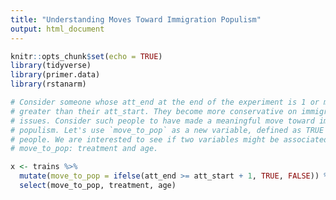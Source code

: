 ```yaml
---
title: "Understanding Moves Toward Immigration Populism"
output: html_document
---
```


```r
knitr::opts_chunk$set(echo = TRUE)
library(tidyverse)
library(primer.data)
library(rstanarm)

# Consider someone whose att_end at the end of the experiment is 1 or more units
# greater than their att_start. They become more conservative on immigration
# issues. Consider such people to have made a meaningful move toward immigration
# populism. Let's use `move_to_pop` as a new variable, defined as TRUE for such
# people. We are interested to see if two variables might be associated with
# move_to_pop: treatment and age.

x <- trains %>% 
  mutate(move_to_pop = ifelse(att_end >= att_start + 1, TRUE, FALSE)) %>% 
  select(move_to_pop, treatment, age)
```




